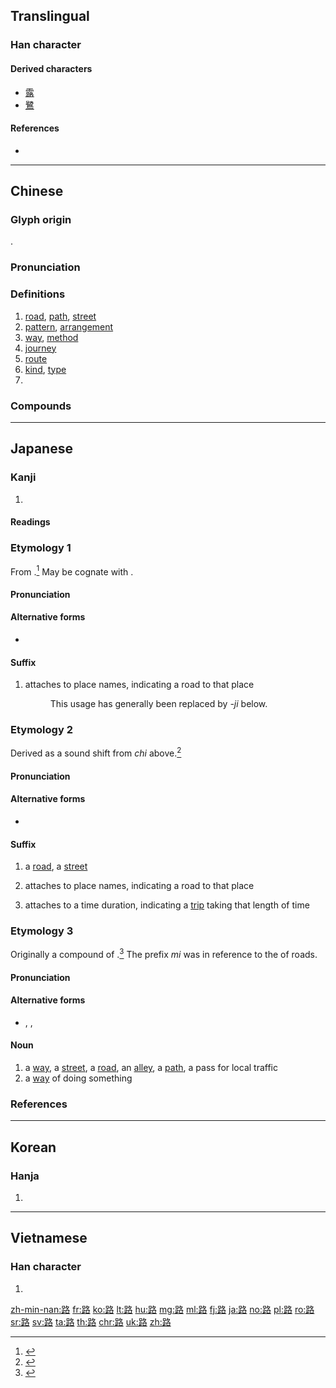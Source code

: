 {{character info/new}}
==Translingual==
{{stroke order|strokes=13}}

===Han character===
{{Han char|rn=157|rad=足|as=06|sn=13|four=67164|canj=RMHER|ids=⿰[[足|⻊]][[各]]}}

====Derived characters====
* [[露]]
* [[鷺]]

====References====
* {{Han ref|kx=1225.220|dkj=37524|dj=1697.060|hdz=63704.060|uh=8DEF|ud=36335|bh=B8F4|bd=47348}}

----

==Chinese==
{{zh-forms}}

===Glyph origin===
{{Han etym}}
{{Han compound|足|各|ls=psc|c1=s|c2=p}}.

===Pronunciation===
{{zh-pron
|m=lù
|ma=y
|c=lou6
|h=pfs=lu
|md=diô/lô
|md_note=diô - colloquial; lô - literary
|mn=lō͘
|w=3lu
|mc=y
|oc=y
|cat=n,pn
}}

===Definitions===
{{zh-hanzi}}

# [[road]], [[path]], [[street]] {{zh-mw|條}}
# [[pattern]], [[arrangement]]
# [[way]], [[method]]
# [[journey]]
# [[route]]
# [[kind]], [[type]]
# {{surname|lang=zh}}

===Compounds===
{{zh-der|一路|上路|下路|世路|中路|伏路|來路|便路|修路|僻路|先路|公路|出路|分路|利路|剖路|半路|去路|反路|各路|同路|問路|回路|外路|大路|天路|失路|夾路|套路|奪路|子路|季路|官路|對路|小路|岐路|岔路|帶路|平路|引路|彎路|後路|徑路|心路|思路|截路|戲路|探路|擋路|攔路|支路|斷路|旱路|末路|東路|樞路|正路|歧路|歸路|歹路|死路|水路|沒路|沿路|泉路|活路|海路|熟路|狹路|理路|生路|甬路|當路|短路|筆路|管路|築路|紋路|細路|絕路|絲路|網路|線路|老路|背路|腳路|航路|落路|血路|行路|衢路|要路|言路|認路|讓路|財路|貪路|賢路|走路|趕路|跑路|路上|路中|路人|路兒|路加|路劫|路口|路史|路基|路奠|路子|路局|路岐|路引|路徑|路政|路數|路斃|路條|路標|路樹|路檢|路次|路段|路況|路燈|路祭|路程|路竹|路籤|路線|路考|路肩|路衢|路角|路試|路誌|路警|路費|路跑|路軌|路途|路過|路道|路遠|路隅|路隊|路障|路霸|路面|路頭|蹕路|蹡路|輦路|迷路|退路|送路|通路|過路|道路|遠路|遮路|邪路|銷路|鋪路|鐵路|長路|門路|閉路|開路|陌路|陸路|隘路|險路|雲路|電路|順路|領路|頭路|風路|養路|餞路|饋路|首路|馬路|鸞路|黑路}}

----

==Japanese==

===Kanji===
{{ja-kanji|grade=3|rs=足06}}

# {{defn|lang=ja|sort=足06}}

====Readings====
{{ja-readings|goon=[[る]] (ru) {{non-joyo-reading}}|kanon=[[ろ]] (ro)|kun=[[じ]] (ji), [[みち]] (michi)}}

===Etymology 1===
{{ja-kanjitab|yomi=k|ち}}
From {{etyl|ojp|ja|sort=ち}}.<ref name="KDJ">{{R:Kokugo Dai Jiten}}</ref> May be cognate with {{etyl|ko|-}} {{ko-inline|길||road}}.

====Pronunciation====
{{ja-pron|yomi=k|ち}}

====Alternative forms====
* {{ja-l|道}}

====Suffix====
{{ja-pos|suffix|ち}}

# {{lb|ja|sort=ち|obsolete}} attaches to place names, indicating a road to that place
#: This usage has generally been replaced by ''-ji'' below.

===Etymology 2===
{{ja-kanjitab|yomi=k|じ}}
Derived as a sound shift from ''chi'' above.<ref name="KDJ">{{R:Kokugo Dai Jiten}}</ref>

====Pronunciation====
{{ja-pron|yomi=k|じ}}

====Alternative forms====
* {{ja-l|道}}

====Suffix====
{{ja-pos|suffix|じ}}

# a [[road]], a [[street]]
#: {{ja-usex|山'''路'''、長'''路'''|やま-'''じ'''、なが-'''じ'''|a mountain '''road''', a long '''road'''}}
# attaches to place names, indicating a road to that place
#: {{ja-usex|奈良'''路'''|^なら-'''じ'''|'''Road''' to Nara}}
# attaches to a time duration, indicating a [[trip]] taking that length of time
#: {{ja-usex|四日'''路'''|よっか-'''じ'''|a '''trip''' of four days, a four-day-long '''trip'''}}

===Etymology 3===
{{ja-kanjitab|yomi=k|みち}}
Originally a compound of {{compound|lang=ja|sort=みち|御|tr1=mi|pos1=honorific prefix|路|tr2=chi|t2=road, street, way}}.<ref name="KDJ">{{R:Kokugo Dai Jiten}}</ref> The prefix ''mi'' was in reference to the {{m|ja|神|tr=kami||god or spirit}} of roads.

====Pronunciation====
{{ja-pron|yomi=k|みち|acc=0|acc_ref=DJR,NHK}}

====Alternative forms====
* {{ja-l|道}}, {{ja-l|途}}, {{ja-l|径}}

====Noun====
{{ja-noun|みち}}

# a [[way]], a [[street]], a [[road]], an [[alley]], a [[path]], a pass for local traffic
# a [[way]] of doing something

===References===
<references/>

----

==Korean==

===Hanja===
{{ko-hanja|hangeul=[[로]]>[[노]]|eumhun=|rv=ro>no|mr=ro>no|y=lo>no}}

# {{defn|lang=ko|sort=足06}}

----

==Vietnamese==

===Han character===
{{vi-hantu|[[lộ]], [[lọ]], [[lồ]], [[lựa]], [[trọ]], [[trò]], [[lần]]|rs=足06}}

# {{defn|lang=vi|sort=足06}}

[[zh-min-nan:路]]
[[fr:路]]
[[ko:路]]
[[lt:路]]
[[hu:路]]
[[mg:路]]
[[ml:路]]
[[fj:路]]
[[ja:路]]
[[no:路]]
[[pl:路]]
[[ro:路]]
[[sr:路]]
[[sv:路]]
[[ta:路]]
[[th:路]]
[[chr:路]]
[[uk:路]]
[[zh:路]]